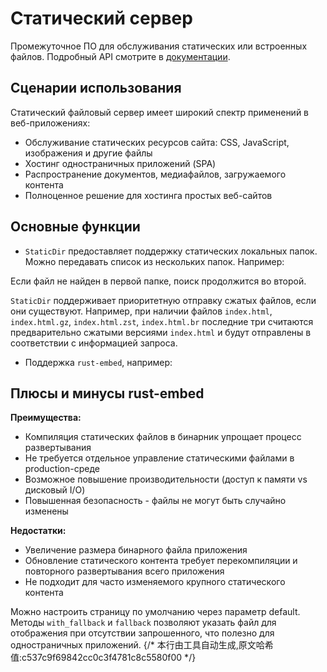 # Статический сервер


Промежуточное ПО для обслуживания статических или встроенных файлов. Подробный API смотрите в [документации](https://docs.rs/salvo_extra/latest/salvo_extra/request_id/index.html).

## Сценарии использования
Статический файловый сервер имеет широкий спектр применений в веб-приложениях:
- Обслуживание статических ресурсов сайта: CSS, JavaScript, изображения и другие файлы
- Хостинг одностраничных приложений (SPA)
- Распространение документов, медиафайлов, загружаемого контента
- Полноценное решение для хостинга простых веб-сайтов

## Основные функции

- `StaticDir` предоставляет поддержку статических локальных папок. Можно передавать список из нескольких папок. Например:

<Tabs>
  <Tab label="main.rs">
<StaticDirListMainCode />
  </Tab>
  <Tab label="Cargo.toml">
<StaticDirListCargoCode />
  </Tab>
</Tabs>
  Если файл не найден в первой папке, поиск продолжится во второй.

`StaticDir` поддерживает приоритетную отправку сжатых файлов, если они существуют. Например, при наличии файлов `index.html`, `index.html.gz`, `index.html.zst`, `index.html.br` последние три считаются предварительно сжатыми версиями `index.html` и будут отправлены в соответствии с информацией запроса.

- Поддержка `rust-embed`, например:

## Плюсы и минусы rust-embed

**Преимущества:**
- Компиляция статических файлов в бинарник упрощает процесс развертывания
- Не требуется отдельное управление статическими файлами в production-среде
- Возможное повышение производительности (доступ к памяти vs дисковый I/O)
- Повышенная безопасность - файлы не могут быть случайно изменены

**Недостатки:**
- Увеличение размера бинарного файла приложения
- Обновление статического контента требует перекомпиляции и повторного развертывания всего приложения
- Не подходит для часто изменяемого крупного статического контента

<Tabs>
  <Tab label="main.rs">
<StaticEmbedFilesMainCode />
  </Tab>
  <Tab label="Cargo.toml">
<StaticEmbedFilesCargoCode />
  </Tab>
</Tabs>

Можно настроить страницу по умолчанию через параметр default. Методы `with_fallback` и `fallback` позволяют указать файл для отображения при отсутствии запрошенного, что полезно для одностраничных приложений.
{/* 本行由工具自动生成,原文哈希值:c537c9f69842cc0c3f4781c8c5580f00 */}